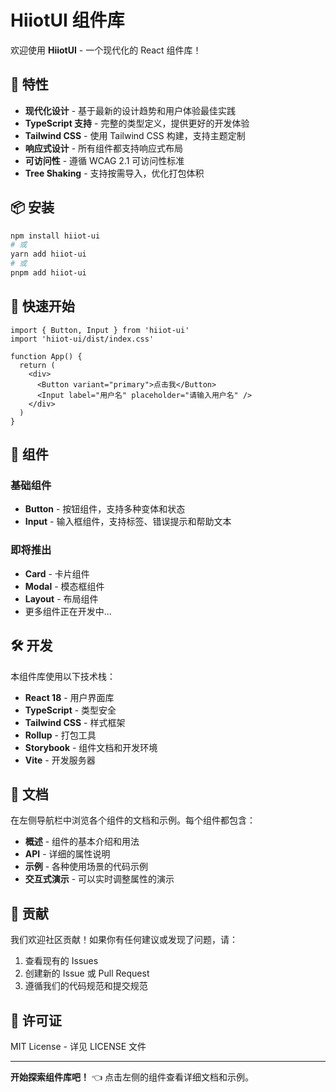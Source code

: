 # HiiotUI 组件库

欢迎使用 **HiiotUI** - 一个现代化的 React 组件库！

## 🚀 特性

- **现代化设计** - 基于最新的设计趋势和用户体验最佳实践
- **TypeScript 支持** - 完整的类型定义，提供更好的开发体验
- **Tailwind CSS** - 使用 Tailwind CSS 构建，支持主题定制
- **响应式设计** - 所有组件都支持响应式布局
- **可访问性** - 遵循 WCAG 2.1 可访问性标准
- **Tree Shaking** - 支持按需导入，优化打包体积

## 📦 安装

```bash
npm install hiiot-ui
# 或
yarn add hiiot-ui
# 或
pnpm add hiiot-ui
```

## 🎯 快速开始

```tsx
import { Button, Input } from 'hiiot-ui'
import 'hiiot-ui/dist/index.css'

function App() {
  return (
    <div>
      <Button variant="primary">点击我</Button>
      <Input label="用户名" placeholder="请输入用户名" />
    </div>
  )
}
```

## 🎨 组件

### 基础组件

- **Button** - 按钮组件，支持多种变体和状态
- **Input** - 输入框组件，支持标签、错误提示和帮助文本

### 即将推出

- **Card** - 卡片组件
- **Modal** - 模态框组件
- **Layout** - 布局组件
- 更多组件正在开发中...

## 🛠️ 开发

本组件库使用以下技术栈：

- **React 18** - 用户界面库
- **TypeScript** - 类型安全
- **Tailwind CSS** - 样式框架
- **Rollup** - 打包工具
- **Storybook** - 组件文档和开发环境
- **Vite** - 开发服务器

## 📖 文档

在左侧导航栏中浏览各个组件的文档和示例。每个组件都包含：

- **概述** - 组件的基本介绍和用法
- **API** - 详细的属性说明
- **示例** - 各种使用场景的代码示例
- **交互式演示** - 可以实时调整属性的演示

## 🤝 贡献

我们欢迎社区贡献！如果你有任何建议或发现了问题，请：

1. 查看现有的 Issues
2. 创建新的 Issue 或 Pull Request
3. 遵循我们的代码规范和提交规范

## 📄 许可证

MIT License - 详见 LICENSE 文件

---

**开始探索组件库吧！** 👈 点击左侧的组件查看详细文档和示例。